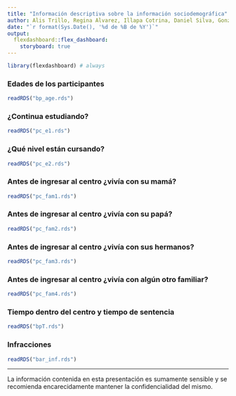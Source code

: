 ---
title: "Información descriptiva sobre la información sociodemográfica"
author: Alis Trillo, Regina Alvarez, Illapa Cotrina, Daniel Silva, Gonzalo Pacheo, Carlos Crespín
date: "`r format(Sys.Date(), '%d de %B de %Y')`"
output: 
  flexdashboard::flex_dashboard:
    storyboard: true
---

```{r setup, include=FALSE}
library(flexdashboard) # always
```


### Edades de los participantes

```{r}
readRDS("bp_age.rds")
```

### ¿Continua estudiando?

```{r}
readRDS("pc_e1.rds")
```

### ¿Qué nivel están cursando?
```{r}
readRDS("pc_e2.rds")
```

### Antes de ingresar al centro ¿vivía con su mamá?

```{r}
readRDS("pc_fam1.rds")
```

### Antes de ingresar al centro ¿vivía con su papá?

```{r}
readRDS("pc_fam2.rds")
```

### Antes de ingresar al centro ¿vivía con sus hermanos?

```{r}
readRDS("pc_fam3.rds")
```

### Antes de ingresar al centro ¿vivía con algún otro familiar?

```{r}
readRDS("pc_fam4.rds")
```

### Tiempo dentro del centro y tiempo de sentencia

```{r}
readRDS("bpT.rds")
```

### Infracciones

```{r}
readRDS("bar_inf.rds")
```

***

La información contenida en esta presentación es sumamente sensible y se recomienda
encarecidamente mantener la confidencialidad del mismo.

